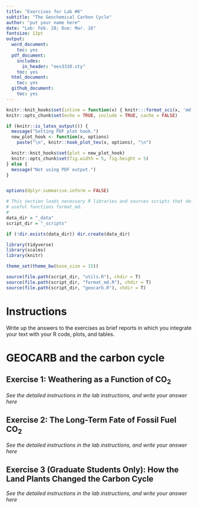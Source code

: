 ```yaml
---
title: "Exercises for Lab #6"
subtitle: "The Geochemical Carbon Cycle"
author: "put your name here"
date: "Lab: Feb. 28; Due: Mar. 16"
fontsize: 12pt
output: 
  word_document:
    toc: yes
  pdf_document:
    includes:
      in_header: "ees3310.sty"
    toc: yes
  html_document:
    toc: yes
  github_document:
    toc: yes
---
```

```r
knitr::knit_hooks$set(inline = function(x) { knitr:::format_sci(x, 'md')})
knitr::opts_chunk$set(echo = TRUE, include = TRUE, cache = FALSE)

if (knitr::is_latex_output()) {
  message("Setting PDF plot hook.")
  new_plot_hook <- function(x, options)
    paste("\n", knitr::hook_plot_tex(x, options), "\n")

  knitr::knit_hooks$set(plot = new_plot_hook)
  knitr::opts_chunk$set(fig.width = 5, fig.height = 5)
} else {
  message("Not using PDF output.")
}


options(dplyr.summarise.inform = FALSE)

# This section loads necessary R libraries and sources scripts that define
# useful functions format_md.
#
data_dir = "_data"
script_dir = "_scripts"

if (!dir.exists(data_dir)) dir.create(data_dir)

library(tidyverse)
library(scales)
library(knitr)

theme_set(theme_bw(base_size = 15))

source(file.path(script_dir, "utils.R"), chdir = T)
source(file.path(script_dir, "format_md.R"), chdir = T)
source(file.path(script_dir, "geocarb.R"), chdir = T)
```
# Instructions

Write up the answers to the exercises as brief reports in which you integrate
your text with your R code, plots, and tables.

# GEOCARB and the carbon cycle

## Exercise 1: Weathering as a Function of CO~2~

_See the detailed instructions in the lab instructions, and write your answer
here_

## Exercise 2: The Long-Term Fate of Fossil Fuel CO~2~

_See the detailed instructions in the lab instructions, and write your answer
here_

## Exercise 3 (Graduate Students Only): How the Land Plants Changed the Carbon Cycle

_See the detailed instructions in the lab instructions, and write your answer
here_
